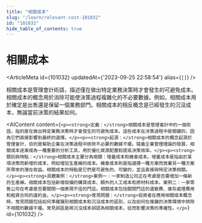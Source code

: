 ```yaml
---
title: "相關成本"
slug: "/learn/relevant-cost-101032"
id: "101032"
hide_table_of_contents: true
---
```



# 相關成本

<ArticleMeta id={101032} updatedAt={'2023-09-25 22:58:54'} alias={`[]`} />
<div className='border-solid border-b border-t-0 my-4 border-[var(--ifm-color-gray-300)]' />

相關成本是管理會計術語，描述僅在做出特定業務決策時才會發生的可避免成本。相關成本的概念用於消除可能使決策過程複雜化的不必要數據。例如，相關成本用於確定是出售還是保留一個業務部門。相關成本的相反概念是已經發生的沉沒成本，無論當前決策的結果如何。

<AIContent content={`<p><strong>定義：</strong>相關成本是管理會計中的一個術語，指的是在做出特定業務決策時才會發生的可避免成本。這些成本在決策過程中是關鍵的，因為它們直接影響到最終的選擇。</p><p><strong>起源：</strong>相關成本的概念起源於管理會計，目的是幫助企業在決策過程中排除不必要的數據干擾。隨着企業管理理論的發展，相關成本逐漸成為一種重要的分析工具，用於優化資源配置和提高決策效率。</p><p><strong>類別與特點：</strong>相關成本主要分為兩類：增量成本和機會成本。增量成本是指由於某項決策而新增的成本，例如增加生產線的成本。機會成本則是指選擇一種方案而放棄另一種方案所帶來的潛在收益。相關成本的特點是它們是可避免的、可變的，並且直接與特定決策相關。</p><p><strong>具體案例：</strong>案例一：一家制造公司正在考慮是否要增加一條新的生產線。相關成本包括新增設備的購買成本、額外的人工成本和原材料成本。案例二：一家零售公司在考慮是否要關閉一個表現不佳的門店。相關成本包括關閉門店的遣散費、庫存處理費用和租賃合同的違約金。</p><p><strong>常見問題：</strong>投資者在應用相關成本概念時，常見問題包括如何準確識別相關成本和沉沒成本的區別，以及如何在複雜的決策環境中排除不相關的數據干擾。常見誤區是將沉沒成本誤認為相關成本，從而影響決策的準確性。</p>`} id={101032} />
